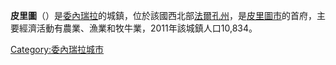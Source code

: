 {{coord|11|21|58|N|69|8|14|W|type:city|display=title}}

'''皮里圖'''（{{lang-es|Píritu}}）是[[委內瑞拉|委內瑞拉]]的城鎮，位於該國西北部[[法爾孔州|法爾孔州]]，是[[皮里圖市_(法爾孔州)|皮里圖市]]的首府，主要經濟活動有農業、漁業和牧牛業，2011年該城鎮人口10,834。

{{Venezuela-geo-stub}}
[[Category:委內瑞拉城市|Category:委內瑞拉城市]]